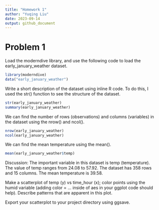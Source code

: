 ```yaml
---
title: "Homework 1"
author: "Yuqing Liu"
date: 2023-09-14
output: github_document
---
```


# Problem 1
Load the moderndive library, and use the following code to load the early_january_weather dataset.
```r
library(moderndive)
data("early_january_weather")
```
Write a short description of the dataset using inline R code. To do this, I used the str() function to see the structure of the dataset.
```r
str(early_january_weather)
summary(early_january_weather)
```

We can find the number of rows (observations) and columns (variables) in the dataset using the nrow() and ncol().
```r
nrow(early_january_weather)
ncol(early_january_weather)
```

We can find the mean temperature using the mean().
```r
mean(early_january_weather$temp)
```

Discussion:
The important variable in this dataset is temp (temperature). The value of temp ranges from 24.08 to 57.92.
The dataset has 358 rows and 15 columns.
The mean temperature is 39.58.

Make a scatterplot of temp (y) vs time_hour (x); color points using the humid variable (adding color = ... inside of aes in your ggplot code should help). Describe patterns that are apparent in this plot.

Export your scatterplot to your project directory using ggsave.




